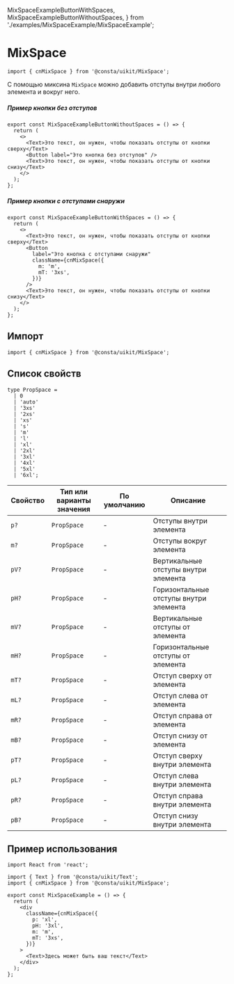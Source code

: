   MixSpaceExampleButtonWithSpaces,
  MixSpaceExampleButtonWithoutSpaces,
} from './examples/MixSpaceExample/MixSpaceExample';

<Meta title="Mixins|MixSpace" id="MixSpace" />

# MixSpace

```tsx
import { cnMixSpace } from '@consta/uikit/MixSpace';
```

С помощью миксина `MixSpace` можно добавить отступы внутри
любого элемента и вокруг него.

##### Пример кнопки без отступов

```tsx
export const MixSpaceExampleButtonWithoutSpaces = () => {
  return (
    <>
      <Text>Это текст, он нужен, чтобы показать отступы от кнопки сверху</Text>
      <Button label="Это кнопка без отступов" />
      <Text>Это текст, он нужен, чтобы показать отступы от кнопки снизу</Text>
    </>
  );
};
```

<MixSpaceExampleButtonWithoutSpaces />

##### Пример кнопки с отступами снаружи

```tsx
export const MixSpaceExampleButtonWithSpaces = () => {
  return (
    <>
      <Text>Это текст, он нужен, чтобы показать отступы от кнопки сверху</Text>
      <Button
        label="Это кнопка с отступами снаружи"
        className={cnMixSpace({
          m: 'm',
          mT: '3xs',
        })}
      />
      <Text>Это текст, он нужен, чтобы показать отступы от кнопки снизу</Text>
    </>
  );
};
```

<MixSpaceExampleButtonWithSpaces />

## Импорт

```tsx
import { cnMixSpace } from '@consta/uikit/MixSpace';
```

## Список свойств

```tsx
type PropSpace =
  | 0
  | 'auto'
  | '3xs'
  | '2xs'
  | 'xs'
  | 's'
  | 'm'
  | 'l'
  | 'xl'
  | '2xl'
  | '3xl'
  | '4xl'
  | '5xl'
  | '6xl';
```

| Свойство | Тип или варианты значения | По умолчанию | Описание                               |
| -------- | ------------------------- | ------------ | -------------------------------------- |
| `p?`     | `PropSpace`               | -            | Отступы внутри элемента                |
| `m?`     | `PropSpace`               | -            | Отступы вокруг элемента                |
| `pV?`    | `PropSpace`               | -            | Вертикальные отступы внутри элемента   |
| `pH?`    | `PropSpace`               | -            | Горизонтальные отступы внутри элемента |
| `mV?`    | `PropSpace`               | -            | Вертикальные отступы от элемента       |
| `mH?`    | `PropSpace`               | -            | Горизонтальные отступы от элемента     |
| `mT?`    | `PropSpace`               | -            | Отступ сверху от элемента              |
| `mL?`    | `PropSpace`               | -            | Отступ слева от элемента               |
| `mR?`    | `PropSpace`               | -            | Отступ справа от элемента              |
| `mB?`    | `PropSpace`               | -            | Отступ снизу от элемента               |
| `pT?`    | `PropSpace`               | -            | Отступ сверху внутри элемента          |
| `pL?`    | `PropSpace`               | -            | Отступ слева внутри элемента           |
| `pR?`    | `PropSpace`               | -            | Отступ справа внутри элемента          |
| `pB?`    | `PropSpace`               | -            | Отступ снизу внутри элемента           |

## Пример использования

```tsx
import React from 'react';

import { Text } from '@consta/uikit/Text';
import { cnMixSpace } from '@consta/uikit/MixSpace';

export const MixSpaceExample = () => {
  return (
    <div
      className={cnMixSpace({
        p: 'xl',
        pH: '3xl',
        m: 'm',
        mT: '3xs',
      })}
    >
      <Text>Здесь может быть ваш текст</Text>
    </div>
  );
};
```
